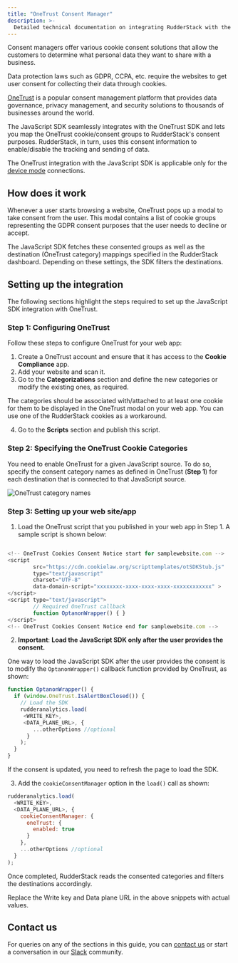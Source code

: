 ```yaml
---
title: "OneTrust Consent Manager"
description: >-
  Detailed technical documentation on integrating RudderStack with the OneTrust consent management platform.
---
```


Consent managers offer various cookie consent solutions that allow the customers to determine what personal data they want to share with a business.

<div class="infoBlock">
Data protection laws such as GDPR, CCPA, etc. require the websites to get user consent for collecting their data through cookies.
</div>

[OneTrust](https://www.onetrust.com/) is a popular consent management platform that provides data governance, privacy management, and security solutions to thousands of businesses around the world. 

The JavaScript SDK seamlessly integrates with the OneTrust SDK and lets you map the OneTrust cookie/consent groups to RudderStack's consent purposes. RudderStack, in turn, uses this consent information to enable/disable the tracking and sending of data.

<div class="warningBlock">
The OneTrust integration with the JavaScript SDK is applicable only for the <a href="https://www.rudderstack.com/docs/rudderstack-cloud/rudderstack-connection-modes/#device-mode">device mode</a> connections.
</div>

## How does it work

Whenever a user starts browsing a website, OneTrust pops up a modal to take consent from the user. This modal contains a list of cookie groups representing the GDPR consent purposes that the user needs to decline or accept.

The JavaScript SDK fetches these consented groups as well as the destination (OneTrust category) mappings specified in the RudderStack dashboard. Depending on these settings, the SDK filters the destinations.

## Setting up the integration

The following sections highlight the steps required to set up the JavaScript SDK integration with OneTrust.

### Step 1: Configuring OneTrust

Follow these steps to configure OneTrust for your web app:

1. Create a OneTrust account and ensure that it has access to the **Cookie Compliance** app.
2. Add your website and scan it.
3. Go to the **Categorizations** section and define the new categories or modify the existing ones, as required.

<div class="infoBlock">
The categories should be associated with/attached to at least one cookie for them to be displayed in the OneTrust modal on your web app. You can use one of the RudderStack cookies as a workaround.
</div>

4. Go to the **Scripts** section and publish this script.

### Step 2: Specifying the OneTrust Cookie Categories

You need to enable OneTrust for a given JavaScript source. To do so, specify the consent category names as defined in OneTrust (**Step 1**) for each destination that is connected to that JavaScript source.

<img src="../../../assets/event-stream-sources/onetrust-1.png" alt="OneTrust category names" />

### Step 3: Setting up your web site/app

1. Load the OneTrust script that you published in your web app in <Link to="#step-1-configuring-onetrust">Step 1</Link>. A sample script is shown below:

```javascript

<!-- OneTrust Cookies Consent Notice start for samplewebsite.com -->
<script
        src="https://cdn.cookielaw.org/scripttemplates/otSDKStub.js"
        type="text/javascript"
        charset="UTF-8"
        data-domain-script="xxxxxxxx-xxxx-xxxx-xxxx-xxxxxxxxxxxx" >
</script>
<script type="text/javascript">
        // Required OneTrust callback
        function OptanonWrapper() { }
</script>
<!-- OneTrust Cookies Consent Notice end for samplewebsite.com -->
```

2. **Important**: **Load the JavaScript SDK only after the user provides the consent.** 

One way to load the JavaScript SDK after the user provides the consent is to modify the `OptanonWrapper()` callback function provided by OneTrust, as shown:

```javascript
function OptanonWrapper() {
  if (window.OneTrust.IsAlertBoxClosed()) {
    // Load the SDK
    rudderanalytics.load( 
     <WRITE_KEY>, 
     <DATA_PLANE_URL>, {
        ...otherOptions //optional
      }
    );
  }
}
```

<div class="infoBlock">
 
If the consent is updated, you need to refresh the page to load the SDK.
</div>

3. Add the `cookieConsentManager` option in the `load()` call as shown:

```javascript
rudderanalytics.load(
  <WRITE_KEY>,
  <DATA_PLANE_URL>, {
    cookieConsentManager: {
      oneTrust: {
        enabled: true
      }
    },
    ...otherOptions //optional
  }
);
```

Once completed, RudderStack reads the consented categories and filters the destinations accordingly.

<div class="infoBlock">
Replace the <Link to="/resources/glossary/#write-key">Write key</Link> and <Link to="/dashboard-guides/overview/#data-plane-url">Data plane URL</Link> in the above snippets with actual values.
</div>

## Contact us

For queries on any of the sections in this guide, you can [contact us](mailto:%20docs@rudderstack.com) or start a conversation in our [Slack](https://rudderstack.com/join-rudderstack-slack-community) community.
